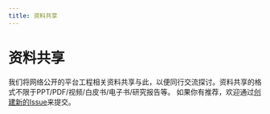 ```yaml
---
title: 资料共享
---
```


# 资料共享

我们将网络公开的平台工程相关资料共享与此，以便同行交流探讨。资料共享的格式不限于PPT/PDF/视频/白皮书/电子书/研究报告等。 如果你有推荐，欢迎通过[创建新的Issue](https://github.com/PECommunity/community/issues/new)来提交。
 
